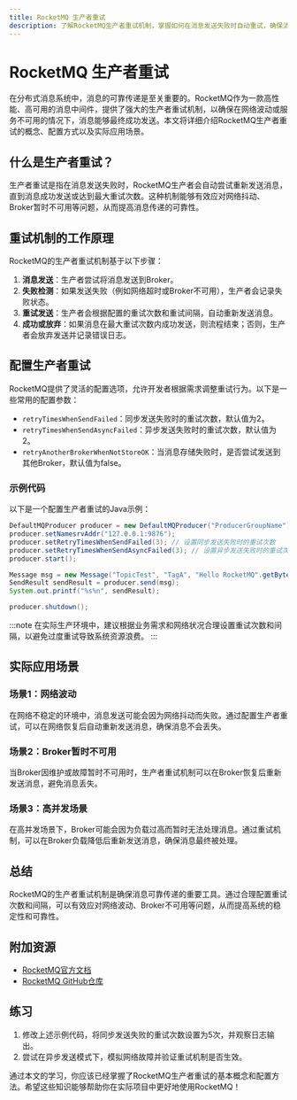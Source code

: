 ```yaml
---
title: RocketMQ 生产者重试
description: 了解RocketMQ生产者重试机制，掌握如何在消息发送失败时自动重试，确保消息的可靠传递。
---
```


# RocketMQ 生产者重试

在分布式消息系统中，消息的可靠传递是至关重要的。RocketMQ作为一款高性能、高可用的消息中间件，提供了强大的生产者重试机制，以确保在网络波动或服务不可用的情况下，消息能够最终成功发送。本文将详细介绍RocketMQ生产者重试的概念、配置方式以及实际应用场景。

## 什么是生产者重试？

生产者重试是指在消息发送失败时，RocketMQ生产者会自动尝试重新发送消息，直到消息成功发送或达到最大重试次数。这种机制能够有效应对网络抖动、Broker暂时不可用等问题，从而提高消息传递的可靠性。

## 重试机制的工作原理

RocketMQ的生产者重试机制基于以下步骤：

1. **消息发送**：生产者尝试将消息发送到Broker。
2. **失败检测**：如果发送失败（例如网络超时或Broker不可用），生产者会记录失败状态。
3. **重试发送**：生产者会根据配置的重试次数和重试间隔，自动重新发送消息。
4. **成功或放弃**：如果消息在最大重试次数内成功发送，则流程结束；否则，生产者会放弃发送并记录错误日志。

## 配置生产者重试

RocketMQ提供了灵活的配置选项，允许开发者根据需求调整重试行为。以下是一些常用的配置参数：

- `retryTimesWhenSendFailed`：同步发送失败时的重试次数，默认值为2。
- `retryTimesWhenSendAsyncFailed`：异步发送失败时的重试次数，默认值为2。
- `retryAnotherBrokerWhenNotStoreOK`：当消息存储失败时，是否尝试发送到其他Broker，默认值为false。

### 示例代码

以下是一个配置生产者重试的Java示例：

```java
DefaultMQProducer producer = new DefaultMQProducer("ProducerGroupName");
producer.setNamesrvAddr("127.0.0.1:9876");
producer.setRetryTimesWhenSendFailed(3); // 设置同步发送失败时的重试次数
producer.setRetryTimesWhenSendAsyncFailed(3); // 设置异步发送失败时的重试次数
producer.start();

Message msg = new Message("TopicTest", "TagA", "Hello RocketMQ".getBytes(RemotingHelper.DEFAULT_CHARSET));
SendResult sendResult = producer.send(msg);
System.out.printf("%s%n", sendResult);

producer.shutdown();
```

:::note
在实际生产环境中，建议根据业务需求和网络状况合理设置重试次数和间隔，以避免过度重试导致系统资源浪费。
:::

## 实际应用场景

### 场景1：网络波动

在网络不稳定的环境中，消息发送可能会因为网络抖动而失败。通过配置生产者重试，可以在网络恢复后自动重新发送消息，确保消息不会丢失。

### 场景2：Broker暂时不可用

当Broker因维护或故障暂时不可用时，生产者重试机制可以在Broker恢复后重新发送消息，避免消息丢失。

### 场景3：高并发场景

在高并发场景下，Broker可能会因为负载过高而暂时无法处理消息。通过重试机制，可以在Broker负载降低后重新发送消息，确保消息最终被处理。

## 总结

RocketMQ的生产者重试机制是确保消息可靠传递的重要工具。通过合理配置重试次数和间隔，可以有效应对网络波动、Broker不可用等问题，从而提高系统的稳定性和可靠性。

## 附加资源

- [RocketMQ官方文档](https://rocketmq.apache.org/docs/)
- [RocketMQ GitHub仓库](https://github.com/apache/rocketmq)

## 练习

1. 修改上述示例代码，将同步发送失败的重试次数设置为5次，并观察日志输出。
2. 尝试在异步发送模式下，模拟网络故障并验证重试机制是否生效。

通过本文的学习，你应该已经掌握了RocketMQ生产者重试的基本概念和配置方法。希望这些知识能够帮助你在实际项目中更好地使用RocketMQ！